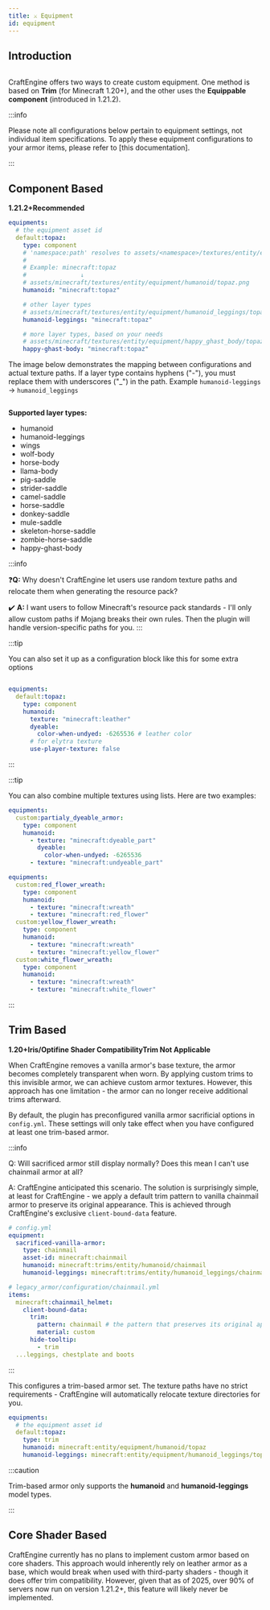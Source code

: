 ```yaml
---
title: ⚔️ Equipment
id: equipment
---
```



## Introduction

<div style={{textAlign: 'center'}}>
  <img src="/img/equipment_1.png" alt="" />
</div>

CraftEngine offers two ways to create custom equipment. One method is based on **Trim** (for Minecraft 1.20+), and the other uses the **Equippable component** (introduced in 1.21.2).

:::info

Please note all configurations below pertain to equipment settings, not individual item specifications. To apply these equipment configurations to your armor items, please refer to [this documentation].

:::

## Component Based
<Highlight color="#0d9622ff">**1.21.2+**</Highlight><Highlight color="#0d9622ff">**Recommended**</Highlight>

```yaml
equipments:
  # the equipment asset id
  default:topaz:
    type: component
    # 'namespace:path' resolves to assets/<namespace>/textures/entity/equipment/<layer_type>/<path>.png.
    # 
    # Example: minecraft:topaz
    #               ↓
    # assets/minecraft/textures/entity/equipment/humanoid/topaz.png
    humanoid: "minecraft:topaz"

    # other layer types
    # assets/minecraft/textures/entity/equipment/humanoid_leggings/topaz.png
    humanoid-leggings: "minecraft:topaz"

    # more layer types, based on your needs
    # assets/minecraft/textures/entity/equipment/happy_ghast_body/topaz.png
    happy-ghast-body: "minecraft:topaz"
```

The image below demonstrates the mapping between configurations and actual texture paths. If a layer type contains hyphens ("-"), you must replace them with underscores ("_") in the path. Example `humanoid-leggings` -> `humanoid_leggings`

<div style={{textAlign: 'center'}}>
  <img src="/img/equipment_3.png" alt="" />
</div>


**Supported layer types:**

* humanoid
* humanoid-leggings
* wings
* wolf-body
* horse-body
* llama-body
* pig-saddle
* strider-saddle
* camel-saddle
* horse-saddle
* donkey-saddle
* mule-saddle
* skeleton-horse-saddle
* zombie-horse-saddle
* happy-ghast-body

:::info

❓️**Q:** Why doesn't CraftEngine let users use random texture paths and relocate them when generating the resource pack?

✔️ **A:** I want users to follow Minecraft's resource pack standards - I'll only allow custom paths if Mojang breaks their own rules. Then the plugin will handle version-specific paths for you.
:::

:::tip

You can also set it up as a configuration block like this for some extra options

```yaml

equipments:
  default:topaz:
    type: component
    humanoid:
      texture: "minecraft:leather"
      dyeable:
        color-when-undyed: -6265536 # leather color
      # for elytra texture
      use-player-texture: false
```
:::

:::tip

You can also combine multiple textures using lists. Here are two examples:

```yaml
equipments:
  custom:partialy_dyeable_armor:
    type: component
    humanoid:
      - texture: "minecraft:dyeable_part"
        dyeable:
          color-when-undyed: -6265536
      - texture: "minecraft:undyeable_part"
```

```yaml
equipments:
  custom:red_flower_wreath:
    type: component
    humanoid:
      - texture: "minecraft:wreath"
      - texture: "minecraft:red_flower"
  custom:yellow_flower_wreath:
    type: component
    humanoid:
      - texture: "minecraft:wreath"
      - texture: "minecraft:yellow_flower"
  custom:white_flower_wreath:
    type: component
    humanoid:
      - texture: "minecraft:wreath"
      - texture: "minecraft:white_flower"
```
:::

## Trim Based
<Highlight color="#0d9622ff">**1.20+**</Highlight><Highlight color="#0d9622ff">**Iris/Optifine Shader Compatibility**</Highlight><Highlight color="#e03f26ff">**Trim Not Applicable**</Highlight>

When CraftEngine removes a vanilla armor's base texture, the armor becomes completely transparent when worn. By applying custom trims to this invisible armor, we can achieve custom armor textures. However, this approach has one limitation - the armor can no longer receive additional trims afterward.

By default, the plugin has preconfigured vanilla armor sacrificial options in `config.yml`. These settings will only take effect when you have configured at least one trim-based armor.

:::info

Q: Will sacrificed armor still display normally? Does this mean I can't use chainmail armor at all?

A: CraftEngine anticipated this scenario. The solution is surprisingly simple, at least for CraftEngine - we apply a default trim pattern to vanilla chainmail armor to preserve its original appearance. This is achieved through CraftEngine's exclusive `client-bound-data` feature.

```yaml
# config.yml
equipment:
  sacrificed-vanilla-armor:
    type: chainmail
    asset-id: minecraft:chainmail
    humanoid: minecraft:trims/entity/humanoid/chainmail
    humanoid-leggings: minecraft:trims/entity/humanoid_leggings/chainmail

# legacy_armor/configuration/chainmail.yml
items:
  minecraft:chainmail_helmet:
    client-bound-data:
      trim:
        pattern: chainmail # the pattern that preserves its original appearance
        material: custom
      hide-tooltip:
        - trim
  ...leggings, chestplate and boots
```

:::

This configures a trim-based armor set. The texture paths have no strict requirements - CraftEngine will automatically relocate texture directories for you.

```yaml
equipments:
  # the equipment asset id
  default:topaz:
    type: trim
    humanoid: minecraft:entity/equipment/humanoid/topaz
    humanoid-leggings: minecraft:entity/equipment/humanoid_leggings/topaz
```

:::caution

Trim-based armor only supports the **humanoid** and **humanoid-leggings** model types.

:::

## Core Shader Based

CraftEngine currently has no plans to implement custom armor based on core shaders. This approach would inherently rely on leather armor as a base, which would break when used with third-party shaders - though it does offer trim compatibility. However, given that as of 2025, over 90% of servers now run on version 1.21.2+, this feature will likely never be implemented.